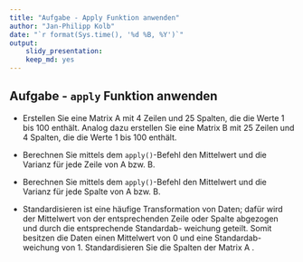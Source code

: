 ```yaml
---
title: "Aufgabe - Apply Funktion anwenden"
author: "Jan-Philipp Kolb"
date: "`r format(Sys.time(), '%d %B, %Y')`"
output: 
    slidy_presentation:
    keep_md: yes
---
```


## Aufgabe - `apply` Funktion anwenden

- Erstellen Sie eine Matrix A mit 4 Zeilen und 25 Spalten, die die Werte 1 bis 100 enthält. Analog dazu erstellen Sie eine Matrix B mit 25 Zeilen und 4 Spalten, die die Werte 1 bis 100 enthält.

- Berechnen Sie mittels dem `apply()`-Befehl den Mittelwert und die Varianz für jede Zeile von A bzw. B.

- Berechnen Sie mittels dem `apply()`-Befehl den Mittelwert und die Varianz für jede Spalte von
A bzw. B.

- Standardisieren ist eine häufige Transformation von        Daten;        dafür        wird        der        Mittelwert        von der entsprechenden        Zeile        oder        Spalte        abgezogen        und        durch        die        entsprechende        Standardab-
weichung         geteilt.             Somit         besitzen         die         Daten         einen         Mittelwert         von         0         und         eine         Standardab-
weichung        von        1.           Standardisieren        Sie        die        Spalten        der        Matrix
A
.

